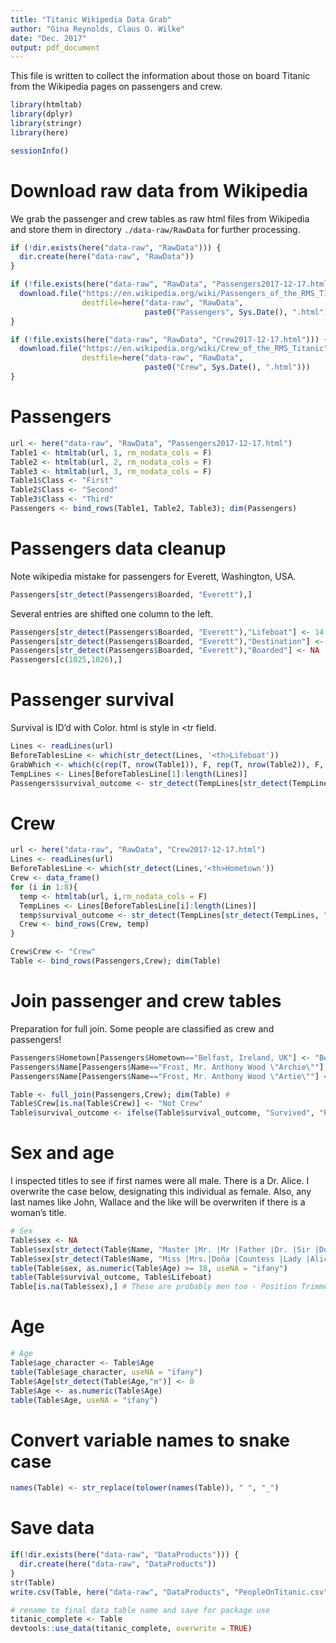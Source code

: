```yaml
---
title: "Titanic Wikipedia Data Grab"
author: "Gina Reynolds, Claus O. Wilke"
date: "Dec. 2017"
output: pdf_document
---
```


This file is written to collect the information about those on board Titanic from the Wikipedia pages on passengers and crew. 

```r
library(htmltab)
library(dplyr)
library(stringr)
library(here)
```
```r
sessionInfo()
```

# Download raw data from Wikipedia

We grab the passenger and crew tables as raw html files from Wikipedia and store them in directory `./data-raw/RawData` for further processing.

```r
if (!dir.exists(here("data-raw", "RawData"))) {
  dir.create(here("data-raw", "RawData"))
}

if (!file.exists(here("data-raw", "RawData", "Passengers2017-12-17.html")))  {
  download.file("https://en.wikipedia.org/wiki/Passengers_of_the_RMS_Titanic",
                destfile=here("data-raw", "RawData",
                              paste0("Passengers", Sys.Date(), ".html")))
}

if (!file.exists(here("data-raw", "RawData", "Crew2017-12-17.html"))) {
  download.file("https://en.wikipedia.org/wiki/Crew_of_the_RMS_Titanic",
                destfile=here("data-raw", "RawData",
                              paste0("Crew", Sys.Date(), ".html")))
}
```

# Passengers
```r
url <- here("data-raw", "RawData", "Passengers2017-12-17.html")
Table1 <- htmltab(url, 1, rm_nodata_cols = F)
Table2 <- htmltab(url, 2, rm_nodata_cols = F)
Table3 <- htmltab(url, 3, rm_nodata_cols = F)
Table1$Class <- "First"
Table2$Class <- "Second"
Table3$Class <- "Third"
Passengers <- bind_rows(Table1, Table2, Table3); dim(Passengers)
```

# Passengers data cleanup

Note wikipedia mistake for passengers for Everett, Washington, USA.
```r
Passengers[str_detect(Passengers$Boarded, "Everett"),]
```
Several entries are shifted one column to the left.

```r
Passengers[str_detect(Passengers$Boarded, "Everett"),"Lifeboat"] <- 14
Passengers[str_detect(Passengers$Boarded, "Everett"),"Destination"] <- "Everett, Washington, USA"
Passengers[str_detect(Passengers$Boarded, "Everett"),"Boarded"] <- NA
Passengers[c(1025,1026),]
```


# Passenger survival

Survival is ID'd with Color. html is style in <tr field.
```r
Lines <- readLines(url)
BeforeTablesLine <- which(str_detect(Lines, '<th>Lifeboat'))
GrabWhich <- which(c(rep(T, nrow(Table1)), F, rep(T, nrow(Table2)), F, rep(T, nrow(Table3))))
TempLines <- Lines[BeforeTablesLine[1]:length(Lines)]
Passengers$survival_outcome <- str_detect(TempLines[str_detect(TempLines, "<tr")], "style")[GrabWhich]
```

# Crew
```r
url <- here("data-raw", "RawData", "Crew2017-12-17.html")
Lines <- readLines(url)
BeforeTablesLine <- which(str_detect(Lines,'<th>Hometown'))
Crew <- data_frame()
for (i in 1:8){
  temp <- htmltab(url, i,rm_nodata_cols = F)
  TempLines <- Lines[BeforeTablesLine[i]:length(Lines)]
  temp$survival_outcome <- str_detect(TempLines[str_detect(TempLines, "<tr")], "style")[1:nrow(temp)]
  Crew <- bind_rows(Crew, temp)
}

Crew$Crew <- "Crew"
Table <- bind_rows(Passengers,Crew); dim(Table) 
```

# Join passenger and crew tables

Preparation for full join. Some people are classified as crew and passengers!
```r
Passengers$Hometown[Passengers$Hometown=="Belfast, Ireland, UK"] <- "Belfast, Ireland"
Passengers$Name[Passengers$Name=="Frost, Mr. Anthony Wood \"Archie\""] <- "Frost, Mr. Anthony Wood"
Passengers$Name[Passengers$Name=="Frost, Mr. Anthony Wood \"Artie\""] <- "Frost, Mr. Anthony Wood"

Table <- full_join(Passengers,Crew); dim(Table) # 
Table$Crew[is.na(Table$Crew)] <- "Not Crew"
Table$survival_outcome <- ifelse(Table$survival_outcome, "Survived", "Perished")
```



# Sex and age

I inspected titles to see if first names were all male.  There is a Dr. Alice. I overwrite the case below, designating this individual as female. Also, any last names like John, Wallace and the like will be overwriten if there is a woman's title.  
```r
# Sex
Table$sex <- NA
Table$sex[str_detect(Table$Name, "Master |Mr. |Mr |Father |Dr. |Sir |Don |Commander |Captain |Major |Colonel |Reverend |Lieutenant |John |Walter|Georges |Wallace|Theodore |Roger |Percy|George ")] <- "Male"
Table$sex[str_detect(Table$Name, "Miss |Mrs.|Doña |Countess |Lady |Alice")] <- "Female"
table(Table$sex, as.numeric(Table$Age) >= 18, useNA = "ifany")
table(Table$survival_outcome, Table$Lifeboat)
Table[is.na(Table$sex),] # These are probably men too - Position Trimmer and Fireman/Stoker
```



# Age
```r
# Age
Table$age_character <- Table$Age
table(Table$age_character, useNA = "ifany")
Table$Age[str_detect(Table$Age,"m")] <- 0
Table$Age <- as.numeric(Table$Age)
table(Table$Age, useNA = "ifany")
```

# Convert variable names to snake case
```r
names(Table) <- str_replace(tolower(names(Table)), " ", "_")
```


# Save data
```r
if(!dir.exists(here("data-raw", "DataProducts"))) {
  dir.create(here("data-raw", "DataProducts"))
}
str(Table)
write.csv(Table, here("data-raw", "DataProducts", "PeopleOnTitanic.csv"), row.names = F)

# rename to final data table name and save for package use
titanic_complete <- Table 
devtools::use_data(titanic_complete, overwrite = TRUE)
```


